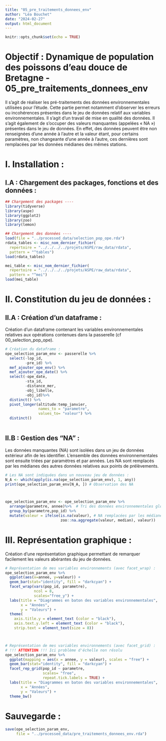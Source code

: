 ```yaml
---
title: "05_pre_traitements_donnees_env"
author: "Léa Bouchet"
date: "2024-02-27"
output: html_document
---
```


```r
knitr::opts_chunk$set(echo = TRUE)
```

# Objectif : Dynamique de population des poissons d'eau douce de Bretagne - 05_pre_traitements_donnees_env

Il s’agit de réaliser les pré-traitements des données environnementales utilisées pour l’étude. Cette partie permet notamment d’observer les erreurs ou incohérences présentes dans le jeu de données relatif aux variables environnementales. Il s'agit d'un travail de mise en qualité des données. Il s'agit également de s’occuper des valeurs manquantes (appelées « NA ») présentes dans le jeu de données. En effet, des données peuvent être non renseignées d’une année à l’autre et la valeur étant, pour certains paramètres, non changeante d’une année à l’autre, ces dernières sont remplacées par les données médianes des mêmes stations. 

# I. Installation : 
## I.A : Chargement des packages, fonctions et des données : 
```r

## Chargement des packages ----
library(tidyverse)
library(aspe)
library(ggplot2)
library(zoo)
library(lemon)

## Chargement des données ----
load(file = "../processed_data/selection_pop_ope.rda")
rdata_tables <- misc_nom_dernier_fichier(
  repertoire = "../../../../projets/ASPE/raw_data/rdata",
  pattern = "^tables")
load(rdata_tables)

mei_table <- misc_nom_dernier_fichier(
  repertoire = "../../../../projets/ASPE/raw_data/rdata",
  pattern = "^mei")
load(mei_table)

```

# II. Constitution du jeu de données : 
## II.A : Création d'un dataframe : 

Création d'un dataframe contenant les variables environnementales relatives aux opérations contenues dans la passerelle (cf 00_selection_pop_ope).  

```r
# Création du dataframe : 
ope_selection_param_env <- passerelle %>% 
  select(-lop_id,
         -pre_id) %>% 
  mef_ajouter_ope_env() %>% 
  mef_ajouter_ope_date() %>% 
  select(-ope_date,
         -sta_id,
         -distance_mer,
         -obj_libelle,
         -obj_id)%>%
  distinct() %>% 
  pivot_longer(altitude:temp_janvier,
               names_to = "parametre",
               values_to= "valeur") %>% 
  distinct()
  
```

## II.B : Gestion des "NA" : 

Les données manquantes (NA) sont isolées dans un jeu de données extérieur afin de les identifier. L'ensemble des données environnementales sont ensuite triées par paramètres et par années. Les NA sont remplacés par les médianes des autres données relatives aux points de prélèvements. 

```r
# Les NA sont indiquées dans un nouveau jeu de données : 
N_A <- which(apply(is.na(ope_selection_param_env), 1, any)) 
print(ope_selection_param_env[N_A, ]) # Observation des NA



ope_selection_param_env <- ope_selection_param_env %>% 
  arrange(parametre, annee)%>%  # Tri des données environnementales globales
  group_by(parametre,pop_id) %>%
  mutate(valeur = ifelse(is.na(valeur), # NA remplacées par les médianes
                         zoo::na.aggregate(valeur, median), valeur))

```

# III. Représentation graphique : 

Création d'une représentation graphique permettant de remarquer facilement les valeurs abérantes du jeu de données. 

```r
# Représentation de mes variables environnements (avec facet_wrap) : 
ope_selection_param_env %>% 
  ggplot(aes(x=annee, y=valeur)) +
  geom_bar(stat="identity", fill = "darkcyan") +
  facet_wrap(vars(pop_id, parametre),
             ncol = 8,
             scales="free_y") +
  labs(title = "Diagrammes en baton des variables environnementales", 
       x = "Années", 
       y = "Valeurs") +
  theme(
    axis.title.y = element_text (color = "black"),
    axis.text.y.left = element_text (color = "black"),
    strip.text = element_text(size = 8))



# Représentation de mes variables environnements (avec facet_grid) : 
# !!! ATTENTION !!! Ici problème d'échelle non résolu
ope_selection_param_env %>% 
  ggplot(mapping = aes(x = annee, y = valeur), scales = "free") +
  geom_bar(stat="identity", fill = "darkcyan") +
  facet_rep_grid(pop_id ~ parametre, 
                 scales= "free", 
                 repeat.tick.labels = TRUE) +
  labs(title = "Diagrammes en baton des variables environnementales", 
       x = "Années", 
       y = "Valeurs") +
  theme_bw()

```



# Sauvegarde : 
```r
save(ope_selection_param_env,
     file = "../processed_data/pre_traitements_donnees_env.rda")
```

